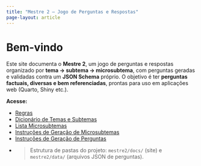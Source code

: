 ```yaml
---
title: "Mestre 2 — Jogo de Perguntas e Respostas"
page-layout: article
---
```


# Bem-vindo

Este site documenta o **Mestre 2**, um jogo de perguntas e respostas organizado por **tema → subtema → microsubtema**, com perguntas geradas e validadas contra um **JSON Schema** próprio. O objetivo é ter **perguntas factuais, diversas e bem referenciadas**, prontas para uso em aplicações web (Quarto, Shiny etc.).

**Acesse:**

- [Regras](regras.md)
- [Dicionário de Temas e Subtemas](dicionario_temas_subtemas.md)
- [Lista Microsubtemas](lista_microsubtemas.qmd)
- [Instruções de Geração de Microsubtemas](info/instrucoes_geracao_microsubtemas.md)
- [Instruções de Geração de Perguntas](info/instrucoes_geracao_perguntas.md) 
- 
> Estrutura de pastas do projeto: `mestre2/docs/` (site) e `mestre2/data/` (arquivos JSON de perguntas).
